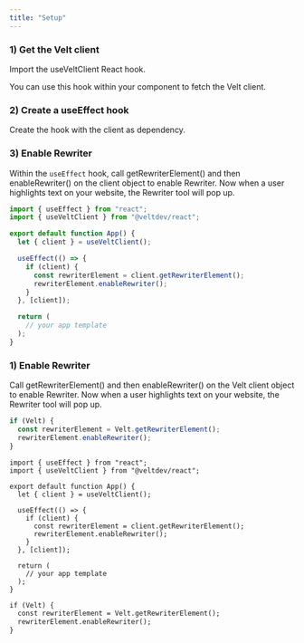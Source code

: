 ```yaml
---
title: "Setup"
---
```


<Tabs>
  <Tab title="React">

### 1) Get the Velt client
Import the useVeltClient React hook.

You can use this hook within your component to fetch the Velt client.

### 2) Create a useEffect hook
Create the hook with the client as dependency.

### 3) Enable Rewriter
Within the `useEffect` hook, call getRewriterElement() and then enableRewriter() on the client object to enable Rewriter. Now when a user highlights text on your website, the Rewriter tool will pop up.


```js React
import { useEffect } from "react";
import { useVeltClient } from "@veltdev/react";

export default function App() {
  let { client } = useVeltClient();

  useEffect(() => {
    if (client) {
      const rewriterElement = client.getRewriterElement();
      rewriterElement.enableRewriter();
    }
  }, [client]);

  return (
    // your app template
  );
}

```


  </Tab>
  <Tab title="HTML">
  
### 1) Enable Rewriter 

Call getRewriterElement() and then enableRewriter() on the Velt client object to enable Rewriter. Now when a user highlights text on your website, the Rewriter tool will pop up.



```js
if (Velt) {
  const rewriterElement = Velt.getRewriterElement();
  rewriterElement.enableRewriter();
}
```

  </Tab>
</Tabs>

<RequestExample>

```react
import { useEffect } from "react";
import { useVeltClient } from "@veltdev/react";

export default function App() {
  let { client } = useVeltClient();

  useEffect(() => {
    if (client) {
      const rewriterElement = client.getRewriterElement();
      rewriterElement.enableRewriter();
    }
  }, [client]);

  return (
    // your app template
  );
}

```

```html
if (Velt) {
  const rewriterElement = Velt.getRewriterElement();
  rewriterElement.enableRewriter();
}
```



</RequestExample>
